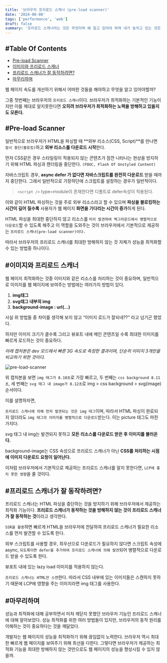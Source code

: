 ```yaml
---
title: '브라우저 프리로드 스캐너 (pre-load scanner)'
date: '2024-08-08'
tags: ['performance', 'web']
draft: false
summary: '프리로드 스캐너라는 것은 무엇이며 왜 알고 있어야 하며 내가 놓치고 있는 것은 무엇일까?'
---
```


## #Table Of Contents

- [Pre-load Scanner](#pre-load-scanner)
- [이미지와 프리로드 스캐너](#이미지와-프리로드-스캐너)
- [프리로드 스캐너가 잘 동작하려면?](#프리로드-스캐너가-잘-동작하려면)
- [마무리하며](#마무리하며)

웹 페이지 속도를 개선하기 위해서 어떠한 것들을 해야하고 무엇을 알고 있어야할까?

그중 첫번째는 브라우저의 `프리로드 스캐너`이다. 브라우저가 최적화하는 기본적인 기능이지만 이를 제대로 알지못한다면 **오히려 브라우저가 최적화하는 노력을 방해하고 있을지도 모른다.**

## #Pre-load Scanner

일반적으로 브라우저가 HTML을 파싱할 때 **외부 리소스(CSS, Script)**를 만나면 `잠시 중단(블로킹)`하고 **외부 리소스를 다운로드 시작**한다.

먼저 CSS같은 경우 스타일링이 적용되지 않는 콘텐츠가 잠깐 나타나는 현상을 방지하기 위해 HTML 파싱과 렌더링을 중단한다. `(FOUC, Flash Of Unstyled Content)`

자바스크립트 경우, **async defer 가 없다면 자바스크립트를 완전히 다운로드** 받을 때까지 중단한다. 그래서 일반적으로 가장하단에 스크립트를 설정하는 경우가 일반적이다.

> `<script />` type=module이 존재한다면 디폴트로 defer속성이 적용된다.

이와 같이 HTML 파싱하는 것을 주로 외부 리소스라고 할 수 있으며 **파싱을 블로킹하는 시간이 길어 질수록** 사용자가 웹 페이지 **화면을 기다리는 시간이 증가**하게 된다.

HTML 파싱을 최대한 중단하지 않고 리소스를 `미리 발견하여 백그라운드에서 병렬적으로 다운로드`할 수 있도록 해주고 이 역할을 도와주는 것이 브라우저에서 기본적으로 제공하는 `프리로드 스캐너(pre-load scanner)이다.`

따라서 브라우저의 프리로드 스캐너를 최대한 방해하지 않는 것 자체가 성능을 최적화할 수 있는 방법중 하나이다.

## #이미지와 프리로드 스캐너

웹 페이지 최적화하는 것중 이미지와 같은 리소스를 처리하는 것이 중요하며, 일반적으로 이미지를 웹 페이지에 보여주는 방법에는 여러가지 방법이 있다.

1. **img태그**
2. **svg태그 내부의 img**
3. **background-image : url(…)**

사실 위 방법들 중 차이를 생각해 보지 않고 “이미지 로드가 잘되네??” 라고 넘기곤 했었다.

하지만 이미지 크기가 클수록 그리고 뷰포트 내에 메인 콘텐츠일 수록 최대한 이미지를 빠르게 로드하는 것이 중요하다.

_아래 캡처본은 dev 모드에서 빠른 3G 속도로 측정한 결과이며, 단순히 이미지 3개만을 비교하기 위한 것이다._

![pre-load-scanner](/jangth/static/images/web/preload-scanner-img.png)

위 캡처본을 보면 `img 태그가 8.10초`로 가장 빠르고, 두 번째는 `css background 8.11초`, 세 번째는 `svg 태그 내 image가 8.12초`로 img > css background > svg(image) 순서이다.

이를 설명하자면,

`프리로드 스캐너에 의해 먼저 발견되는 것은 img 태그`이며, 따라서 HTML 파싱이 완료되지 않더라도 `img 태그의 이미지를 병렬적으로 다운로드`받는다. 이는 picture 태그도 마찬가지다.

svg 태그 내 img는 발견되지 못하고 **모든 리소스를 다운로드 받은 후 이미지를 불러온다.**

background-image는 CSS 속성으로 프리로드 스캐너가 아닌 **CSS를 처리하는 시점에 이미지 다운로드 요청이 일어난다.**

이처럼 브라우저에서 기본적으로 제공하는 프리로드 스캐너를 알지 못한다면, `LCP에 좋지 못한 영향`을 줄 것이다.

## #프리로드 스캐너가 잘 동작하려면?

프리로드 스캐너는 HTML 파싱을 중단하는 것을 방지하기 위해 브라우저에서 제공하는 최적화 기능이다. **프리로드 스캐너가 동작하는 것을 방해하지 않는 것이 프리로드 스캐너가 잘 동작하는 것**이라고 생각한다.

`SSR을 활용`하면 빠르게 HTML을 브라우저에 전달하여 프리로드 스캐너가 필요한 리소스를 먼저 발견할 수 있도록 한다.

외부 스크립트를 사용할 경우, 최우선으로 다운로드가 필요하지 않다면 스크립트 속성에 async, `되도록이면 defer을 추가하여 프리로드 스캐너에 의해 발견`되어 병렬적으로 다운로드 받을 수 있도록 한다.

뷰포트 내에 있는 lazy load 이미지를 적용하지 않는다.

`프리로드 스캐너는 HTML만 스캔`한다. 따라서 CSS 내부에 있는 이미지들은 스캔하지 못하기 때문에 LCP에 영향을 주는 이미지라면 img 태그를 사용한다.

## #마무리하며

성능과 최적화에 대해 공부하면서 미처 깨닫지 못했던 브라우저 기능인 프리로드 스캐너에 대해 알아보았다. 성능 최적화를 위한 여러 방법들이 있지만, 브라우저의 동작 원리를 이해하는 것이 중요하다는 것을 깨달았다.

개발자는 웹 페이지의 성능을 최적화하기 위해 끊임없이 노력한다. 브라우저 역시 최대한 빠르게 웹 페이지를 보여주기 위해 최선을 다한다. 그렇다면 브라우저가 제공하는 최적화 기능을 최대한 방해하지 않는 것만으로도 웹 페이지의 성능을 향상시킬 수 있지 않을까.
